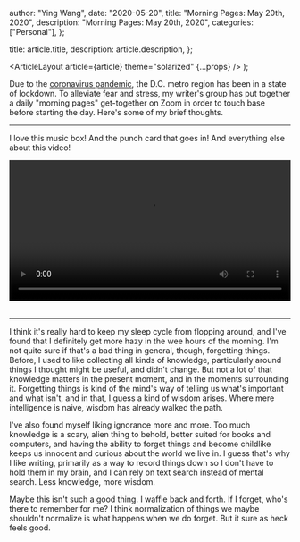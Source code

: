 
  author: "Ying Wang",
  date: "2020-05-20",
  title: "Morning Pages: May 20th, 2020",
  description: "Morning Pages: May 20th, 2020",
  categories: ["Personal"],
};

  title: article.title,
  description: article.description,
};

  <ArticleLayout article={article} theme="solarized" {...props} />
);

Due to the [coronavirus
pandemic](https://en.wikipedia.org/wiki/2019-20_coronavirus_pandemic), the D.C.
metro region has been in a state of lockdown. To alleviate fear and stress, my
writer's group has put together a daily "morning pages" get-together on Zoom in
order to touch base before starting the day. Here's some of my brief thoughts.

---

I love this music box! And the punch card that goes in! And everything else
about this video!

<!-- https://stackoverflow.com/a/26276254 -->

<video style="width: 100%; width: -moz-available; width: -webkit-fill-available; width: fill-available; max-width: 100%;" controls>
    <source src="/video/posts/2020/05/20/morning_pages.mp4" type="video/mp4">
    Your browser does not support HTML5 video.
</video>
<br/>
<br/>

---

I think it's really hard to keep my sleep cycle from flopping around, and I've
found that I definitely get more hazy in the wee hours of the morning. I'm not
quite sure if that's a bad thing in general, though, forgetting things. Before,
I used to like collecting all kinds of knowledge, particularly around things I
thought might be useful, and didn't change. But not a lot of that knowledge
matters in the present moment, and in the moments surrounding it. Forgetting
things is kind of the mind's way of telling us what's important and what isn't,
and in that, I guess a kind of wisdom arises. Where mere intelligence is naive,
wisdom has already walked the path.

I've also found myself liking ignorance more and more. Too much knowledge is a
scary, alien thing to behold, better suited for books and computers, and having
the ability to forget things and become childlike keeps us innocent and curious
about the world we live in. I guess that's why I like writing, primarily as a
way to record things down so I don't have to hold them in my brain, and I can
rely on text search instead of mental search. Less knowledge, more wisdom.

Maybe this isn't such a good thing. I waffle back and forth. If I forget, who's
there to remember for me? I think normalization of things we maybe shouldn't
normalize is what happens when we do forget. But it sure as heck feels good.
